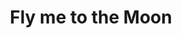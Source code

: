 ---
title: Fly me to the Moon
description: Marketing maven Kelly Jones wreaks havoc on launch director Cole Davis’s already difficult task. When the White House deems the mission too important to fail, the countdown truly begins.
rating: PG
genre:
  - Comedy
length: 132m
cast:
  - Scarlett Johansson
  - Woody Harrelson
  - Channing Tatum
showtimes:
  - Sept 13th
  - Sept 14th
  - Sept 15th - 2pm Matinee
poster: ./images/moon.webp
trailer: https://www.youtube.com/watch?v=lW7enw6mFxs
socialImage: ./images/moon.webp
reelAlternative: false
---